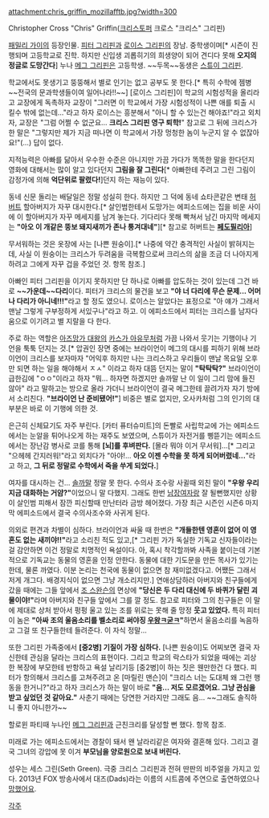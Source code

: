 attachment:chris_griffin_mozillafftb.jpg?width=300

Christopher Cross "Chris" Griffin([[크리스토퍼]] 크로스 "크리스" 그리핀)

[[패밀리 가이]]의 등장인물. [[피터 그리핀]]과 [[로이스 그리핀]]의 장남. 중학생이며[* 시즌이 진행되며 고등학교로 진학. 하지만 신입생 괴롭히기의 희생양이 되어 견디다 못해 '''오지의 정글로 도망간다'''] 누나 [[메그 그리핀]]은 고등학생. ~~두목~~동생은 [[스튜이 그리핀]].

학교에서도 못생기고 뚱뚱해서 별로 인기는 없고 공부도 못 한다.[* 특히 수학에 젬병 ~~전국의 문과학생들이여 일어나라!!~~] [로이스 그리핀]이 학교의 시험성적을 올리라고 교장에게 독촉하자 교장이 "그러면 이 학교에서 가장 시험성적이 나쁜 애를 퇴출 시킬수 밖에 없는데..."라고 하자 로이스는 흥분해서 "아니 할 수 있는건 해야죠!"라고 외치자, 교장은 "그럼 어쩔 수 없군요... '''크리스 그리핀 영구 퇴학!'''" 참고로 그 뒤에 크리스가 한 말은 "그렇지만 제가 지금 떠나면 이 학교에서 가장 멍청한 놈이 누군지 알 수 없잖아요!"(...) 답이 없다.

지적능력은 아빠를 닮아서 우수한 수준은 아니지만 가끔 가다가 똑똑한 말을 한다던지 영화에 대해서는 많이 알고 있다던지 '''그림을 잘 그린다'''[* 아빠한테 주려고 그린 그림이 감정가에 의해 '''억단위로 팔렸다!''']던지 하는 재능이 있다. 

동네 신문 돌리는 배달일은 정말 성실히 한다. 하지만 그 덕에 동네 쇼타콘같은 변태 [[허버트]] 할아버지가 자꾸 대시한다.[* 살인범한테서 도망가는 에피소드에는 집을 비운 사이에 이 할아버지가 자꾸 메세지를 남겨 놓는다. 기다리다 못해 빡쳐서 남긴 마지막 메세지는 '''"아오 이 개같은 뚱보 돼지새끼가 존나 퉁겨대네"'''][* 참고로 허버트는 '''[[페도필리아]]''']

무서워하는 것은 옷장에 사는 [나쁜 원숭이].[* 나중에 약간 충격적인 사실이 밝혀지는데, 사실 이 원숭이는 크리스가 두려움을 극복함으로써 크리스의 삶을 조금 더 나아지게 하려고 그에게 자꾸 겁을 주었던 것. 항목 참조.]

아빠인 피터 그리핀을 이기지 못하지만 단 하나로 아빠를 압도하는 것이 있는데 그건 바로 '''~~가운데~~다리'''이다. 피터가 크리스의 물건을 보고 '''"야 너 다리에 무슨 문제... 어머나 다리가 아니네!!!"'''라고 할 정도 였으니. 로이스는 알았다는 표정으로 "아 얘가 그래서 맨날 그렇게 구부정하게 서있구나"라고 하고. 이 에피소드에서 피터는 크리스를 남자다움으로 이기려고 별 지랄을 다 한다.

주로 하는 역할은 [[아즈망가 대왕]]의 [[카스가 아유무]]처럼 가끔 나와서 웃기는 기행이나 기언을 툭툭 던지는 것.[* 압권인 장면 중에는 브라이언이 메그의 대시를 피하기 위해 브라이언이 크리스를 보자마자 "어익후 하지만 나는 크리스하고 우리들이 맨날 목요일 오후만 되면 하는 일을 해야해서 ㅈㅅ" 이라고 하자 대뜸 던지는 말이 '''"탁탁탁?"''' 브라이언이 급한김에 "ㅇㅇ"이라고 하자 "뭐... 하자면 하겠지만 솔까말 난 이 일이 그리 맘에 들진 않아" 라고 말하고는 방으로 올라 가더니 브라이언이 결국 메그한테 끌려가자 자기 방에서 소리친다. '''"브라이언 난 준비됐어!"'''] 비중은 별로 없지만, 오사카처럼 그의 인기의 대부분은 바로 이 기행에 의한 것. 

은근히 신체묘기도 자주 부린다. [카터 퓨터슈미트]의 돈빨로 사립학교에 가는 에피소드에서는 눈알을 튀어나오게 하는 재주도 보였으며, 스튜이가 자전거를 삥뜯기는 에피소드에서는 장난감 병사로 코를 통해 '''[뇌]를 후벼판다.''' [몰라 뭐야 이거 무서워]...[* 그리고 "으헤헤 간지러워!"라고 외치다가 "아야!... '''아오 이젠 수학을 못 하게 되어버렸네...'''"라고 하고, '''그 뒤로 정말로 수학에서 죽을 쑤게 되었다.''']

여자를 대시하는 건... [[솔까말]] 정말 못 한다. 수의사 조수랑 사귈때 외친 말이 '''"우왕 우리 지금 대화하는 거얌?"'''이었으니 말 다했지. 그래도 한번 [[남장여자]]랑 잘 될뻔했지만 상황이 살인범 피해서 잠깐 피신할때 만난터라 금방 헤어졌다. 가장 최근 시즌인 시즌6 마지막 에피소드에서 결국 수의사조수와 사귀게 된다.

의외로 편견과 차별이 심하다. 브라이언과 싸울 때 한번은 '''"개들한텐 영혼이 없어 이 영혼도 없는 새끼야!!"'''라고 소리친 적도 있고,[* 그리핀 가가 독실한 기독교 신자들이라는 걸 감안하면 이건 정말로 치명적인 욕설이다. 아, 혹시 착각할까봐 사족을 붙이는데 기본적으로 기독교는 동물의 영혼을 인정 안한다. 동물에 대한 기도문을 만든 목사가 있기는 한데, 물론 까였다. 이분 논리는 천국에 동물이 없으면 참 재미없겠다고. 어쨌든 그래서 저게 개그다. 배경지식이 없으면 그냥 개소리지만.] 연애상담하러 아버지와 친구들에게 갔을 때에는 그들 앞에서 [[조 스완슨]]의 면상에 '''"당신은 두 다리 대신에 두 바퀴가 달린 괴물이야!"'''라며 아버지와 친구들 앞에서 그를 깔 정도. 참고로 피터와 그의 친구들은 이 말에 제대로 상처 받아서 펑펑 울고 있는 조를 위로는 못해 줄 망정 '''웃고 있었다.''' 특히 피터 이 놈은 '''"아싸 조의 울음소리를 벨소리로 써야징 [[우왕ㅋ굳ㅋ]]"'''하면서 울음소리를 녹음하고 그걸 또 친구들한테 들려준다. 이 자식 정말...

또한 그리핀 가족중에서 '''[중2병] 기질이 가장 심하다.''' [나쁜 원숭이]도 어찌보면 결국 자신한테 관심을 달라는 크리스의 표현이다. 그리고 학교의 락스타가 되었을 때에는 괴상한 복장에 부모한테 반항하고 욕설 날리기등 [중2병]이 하는 짓은 웬만한건 다 했다. 피터가 항의해서 크리스를 고쳐주려고 온 [마릴린 맨슨]이 "크리스 너는 도대체 왜 그런 행동을 한거니?"라고 하자 크리스가 하는 말이 바로 '''"음... 저도 모르겠어요. 그냥 관심을 받고 싶었던 것 같아요."''' 사춘기 때에는 당연한 거라지만 그래도 음... ~~그래도 솔직하니 좋지 아니한가~~

할로윈 파티때 누나인 [[메그 그리핀]]과 근친크리를 달성할 뻔 했다. 항목 참조.

미래로 가는 에피소드에서는 경찰이 돼서 왠 날라리같은 여자와 결혼해 있다. 그리고 결국 그녀의 강압에 못 이겨 '''부모님을 양로원으로 보내 버린다.'''

성우는 세스 그린(Seth Green). 극중 크리스 그리핀과 전혀 딴판의 비주얼을 가지고 있다. 2013년 FOX 방송사에서 대즈(Dads)라는 이름의 시트콤에 주연으로 출연하였으나 [[망했어요]].

[[각주]]
